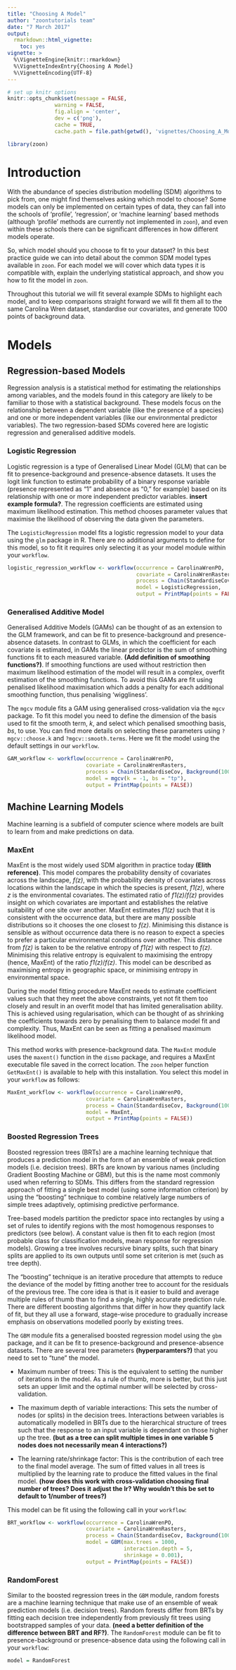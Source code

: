 ```yaml
---
title: "Choosing A Model"
author: "zoontutorials team"
date: "7 March 2017"
output:
  rmarkdown::html_vignette:
    toc: yes
vignette: >
  %\VignetteEngine{knitr::rmarkdown}
  %\VignetteIndexEntry{Choosing A Model}
  %\VignetteEncoding{UTF-8}
---
```


```r
# set up knitr options
knitr::opts_chunk$set(message = FALSE,
               warning = FALSE,
               fig.align = 'center',
               dev = c('png'),
               cache = TRUE,
               cache.path = file.path(getwd(), 'vignettes/Choosing_A_Model_cache'))
```

```r
library(zoon)
```

# Introduction

With the abundance of species distribution modelling (SDM) algorithms to pick from, one might find themselves asking which model to choose? Some models can only be implemented on certain types of data, they can fall into the schools of 'profile', 'regression', or 'machine learning' based methods (although 'profile' methods are currently not implemented in `zoon`), and even within these schools there can be significant differences in how different models operate.

So, which model should you choose to fit to your dataset? In this best practice guide we can into detail about the common SDM model types available in `zoon`. For each model we will cover which data types it is compatible with, explain the underlying statistical approach, and show you how to fit the model in `zoon`.

Throughout this tutorial we will fit several example SDMs to highlight each model, and to keep comparisons straight forward we will fit them all to the same Carolina Wren dataset, standardise our covariates, and generate 1000 points of background data.


# Models

## Regression-based Models

Regression analysis is a statistical method for estimating the relationships among variables, and the models found in this category are likely to be familiar to those with a statistical background. These models focus on the relationship between a dependent variable (like the presence of a species) and one or more independent variables (like our environmental predictor variables). The two regression-based SDMs covered here are logistic regression and generalised additive models.

### Logistic Regression

Logistic regression is a type of Generalised Linear Model (GLM) that can be fit to presence-background and presence-absence datasets. It uses the logit link function to estimate probability of a binary response variable (presence represented as "1" and absence as "0," for example) based on its relationship with one or more independent predictor variables. **insert example formula?**. The regression coefficients are estimated using maximum likelihood estimation. This method chooses parameter values that maximise the likelihood of observing the data given the parameters. 

The `LogisticRegression` model fits a logistic regression model to your data using the `glm` package in R. There are no additional arguments to define for this model, so to fit it requires only selecting it as your model module within your `workflow`.

```r
logistic_regression_workflow <- workflow(occurrence = CarolinaWrenPO,
                                         covariate = CarolinaWrenRasters,
                                         process = Chain(StandardiseCov, Background(1000)),
                                         model = LogisticRegression,
                                         output = PrintMap(points = FALSE))
```

### Generalised Additive Model

Generalised Additive Models (GAMs) can be thought of as an extension to the GLM framework, and can be fit to presence-background and presence-absence datasets. In contrast to GLMs, in which the coefficient for each covariate is estimated, in GAMs the linear predictor is the sum of smoothing functions fit to each measured variable. **(Add definition of smoothing functions?)**. If smoothing functions are used without restriction then maximum likelihood estimation of the model will result in a complex, overfit estimation of the smoothing functions. To avoid this GAMs are fit using penalised likelihood maximisation which adds a penalty for each additional smoothing function, thus penalising 'wiggliness'.

The `mgcv` module fits a GAM using generalised cross-validation via the `mgcv` package. To fit this model you need to define the dimension of the basis used to fit the smooth term, *k*, and select which penalised smoothing basis, *bs*, to use. You can find more details on selecting these parameters using `?mgcv::choose.k` and `?mgcv::smooth.terms`. Here we fit the model using the default settings in our `workflow`.

```r
GAM_workflow <- workflow(occurrence = CarolinaWrenPO,
                         covariate = CarolinaWrenRasters,
                         process = Chain(StandardiseCov, Background(1000)),
                         model = mgcv(k = -1, bs = "tp"),
                         output = PrintMap(points = FALSE))
```

## Machine Learning Models

Machine learning is a subfield of computer science where models are built to learn from and make predictions on data. 

### MaxEnt

MaxEnt is the most widely used SDM algorithm in practice today **(Elith reference)**. This model compares the probability density of covariates across the landscape, *f(z)*, with the probability density of covariates across locations within the landscape in which the species is present, *f1(z)*, where *z* is the environmental covariates. The estimated ratio of *f1(z)*/*f(z)* provides insight on which covariates are important and establishes the relative suitability of one site over another. MaxEnt estimates *f1(z)* such that it is consistent with the occurrence data, but there are many possible distributions so it chooses the one closest to *f(z)*. Minimising this distance is sensible as without occurrence data there is no reason to expect a species to prefer a particular environmental conditions over another. This distance from *f(z)* is taken to be the relative entropy of *f1(z)* with respect to *f(z)*. Minimising this relative entropy is equivalent to maximising the entropy (hence, MaxEnt) of the ratio *f1(z)*/*f(z)*. This model can be described as maximising entropy in geographic space, or minimising entropy in environmental space.

During the model fitting procedure MaxEnt needs to estimate coefficient values such that they meet the above constraints, yet not fit them too closely and result in an overfit model that has limited generalisation ability. This is achieved using regularisation, which can be thought of as shrinking the coefficients towards zero by penalising them to balance model fit and complexity. Thus, MaxEnt can be seen as fitting a penalised maximum likelihood model.

This method works with presence-background data. The `MaxEnt` module uses the `maxent()` function in the `dismo` package, and requires a MaxEnt executable file saved in the correct location. The `zoon` helper function `GetMaxEnt()` is available to help with this installation. You select this model in your `workflow` as follows:

```r
MaxEnt_workflow <- workflow(occurrence = CarolinaWrenPO,
                         covariate = CarolinaWrenRasters,
                         process = Chain(StandardiseCov, Background(1000)),
                         model = MaxEnt,
                         output = PrintMap(points = FALSE))
```

### Boosted Regression Trees

Boosted regression trees (BRTs) are a machine learning technique that produces a prediction model in the form of an ensemble of weak prediction models (i.e. decision trees). BRTs are known by various names (including Gradient Boosting Machine or GBM), but this is the name most commonly used when referring to SDMs. This differs from the standard regression approach of fitting a single best model (using some information criterion) by using the "boosting" technique to combine relatively large numbers of simple trees adaptively, optimising predictive performance. 

Tree-based models partition the predictor space into rectangles by using a set of rules to identify regions with the most homogenous responses to predictors (see below). A constant value is then fit to each region (most probable class for classification models, mean response for regression models). Growing a tree involves recursive binary splits, such that binary splits are applied to its own outputs until some set criterion is met (such as tree depth).

The "boosting" technique is an iterative procedure that attempts to reduce the deviance of the model by fitting another tree to account for the residuals of the previous tree. The core idea is that is it easier to build and average multiple rules of thumb than to find a single, highly accurate prediction rule. There are different boosting algorithms that differ in how they quantify lack of fit, but they all use a forward, stage-wise procedure to gradually increase emphasis on observations modelled poorly by existing trees.

The `GBM` module fits a generalised boosted regression model using the `gbm` package, and it can be fit to presence-background and presence-absence datasets. There are several tree parameters **(hyperparamters?)** that you need to set to "tune" the model.

*  Maximum number of trees: This is the equivalent to setting the number of iterations in the model. As a rule of thumb, more is better, but this just sets an upper limit and the optimal number will be selected by cross-validation.

*  The maximum depth of variable interactions: This sets the number of nodes (or splits) in the decision trees. Interactions between variables is automatically modelled in BRTs due to the hierarchical structure of trees such that the response to an input variable is dependant on those higher up the tree. **(but as a tree can split multiple times in one variable 5 nodes does not necessarily mean 4 interactions?)**

*  The learning rate/shrinkage factor: This is the contribution of each tree to the final model average. The sum of fitted values in all trees is multiplied by the learning rate to produce the fitted values in the final model. **(how does this work with cross-validation choosing final number of trees? Does it adjust the lr? Why wouldn't this be set to default to 1/number of trees?)**

This model can be fit using the following call in your `workflow`:

```r
BRT_workflow <- workflow(occurrence = CarolinaWrenPO,
                         covariate = CarolinaWrenRasters,
                         process = Chain(StandardiseCov, Background(1000)),
                         model = GBM(max.trees = 1000,
                                     interaction.depth = 5,
                                     shrinkage = 0.001),
                         output = PrintMap(points = FALSE))
```

### RandomForest

Similar to the boosted regression trees in the `GBM` module, random forests are a machine learning technique that make use of an ensemble of weak prediction models (i.e. decision trees). Random forests differ from BRTs by fitting each decision tree independently from previously fit trees using bootstrapped samples of your data. **(need a better definition of the difference between BRT and RF?)**. The `RandomForest` module can be fit to presence-background or presence-absence data using the following call in your `workflow`:

```r
model = RandomForest
```
